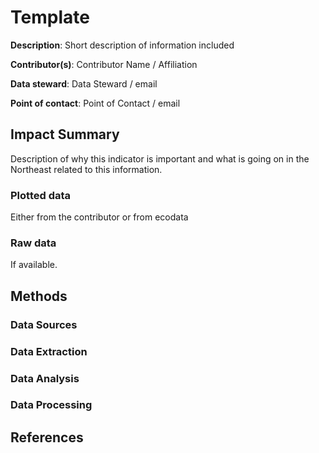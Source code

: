 # Template

**Description**: Short description of information included 

**Contributor(s)**: Contributor Name / Affiliation
  
**Data steward**: Data Steward / email
  
**Point of contact**: Point of Contact / email

## Impact Summary

Description of why this indicator is important and what is going on in the Northeast related to this information. 

### Plotted data 
Either from the contributor or from ecodata

### Raw data 
If available. 

## Methods
### Data Sources

### Data Extraction

### Data Analysis

### Data Processing


## References
